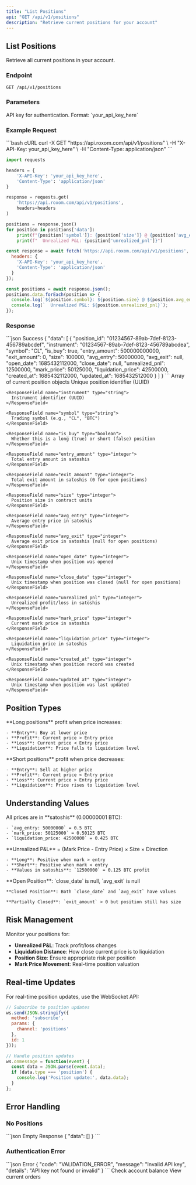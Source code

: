 ```yaml
---
title: "List Positions"
api: "GET /api/v1/positions"
description: "Retrieve current positions for your account"
---
```


## List Positions

Retrieve all current positions in your account.

### Endpoint
```http
GET /api/v1/positions
```

### Parameters

<ParamField header="X-API-Key" type="string" required>
  API key for authentication. Format: `your_api_key_here`
</ParamField>

### Example Request

<RequestExample>
```bash cURL
curl -X GET "https://api.roxom.com/api/v1/positions" \
  -H "X-API-Key: your_api_key_here" \
  -H "Content-Type: application/json"
```

```python Python
import requests

headers = {
    'X-API-Key': 'your_api_key_here',
    'Content-Type': 'application/json'
}

response = requests.get(
    'https://api.roxom.com/api/v1/positions',
    headers=headers
)

positions = response.json()
for position in positions['data']:
    print(f"{position['symbol']}: {position['size']} @ {position['avg_entry']}")
    print(f"  Unrealized P&L: {position['unrealized_pnl']}")
```

```javascript JavaScript
const response = await fetch('https://api.roxom.com/api/v1/positions', {
  headers: {
    'X-API-Key': 'your_api_key_here',
    'Content-Type': 'application/json'
  }
});

const positions = await response.json();
positions.data.forEach(position => {
  console.log(`${position.symbol}: ${position.size} @ ${position.avg_entry}`);
  console.log(`  Unrealized P&L: ${position.unrealized_pnl}`);
});
```
</RequestExample>

### Response

<ResponseExample>
```json Success
{
  "data": [
    {
      "position_id": "01234567-89ab-7def-8123-456789abcdef",
      "instrument": "01234567-89ab-7def-8123-456789abcdea",
      "symbol": "CL", 
      "is_buy": true,
      "entry_amount": 500000000000,
      "exit_amount": 0,
      "size": 100000,
      "avg_entry": 50000000,
      "avg_exit": null,
      "open_date": 1685432112000,
      "close_date": null,
      "unrealized_pnl": 12500000,
      "mark_price": 50125000,
      "liquidation_price": 42500000,
      "created_at": 1685432112000,
      "updated_at": 1685432512000
    }
  ]
}
```
</ResponseExample>

<ResponseField name="data" type="array">
  Array of current position objects

  <Expandable title="Position properties">
    <ResponseField name="position_id" type="string">
      Unique position identifier (UUID)
    </ResponseField>
    
    <ResponseField name="instrument" type="string">
      Instrument identifier (UUID)
    </ResponseField>
    
    <ResponseField name="symbol" type="string">
      Trading symbol (e.g., "CL", "BTC")
    </ResponseField>
    
    <ResponseField name="is_buy" type="boolean">
      Whether this is a long (true) or short (false) position
    </ResponseField>
    
    <ResponseField name="entry_amount" type="integer">
      Total entry amount in satoshis
    </ResponseField>
    
    <ResponseField name="exit_amount" type="integer">
      Total exit amount in satoshis (0 for open positions)
    </ResponseField>
    
    <ResponseField name="size" type="integer">
      Position size in contract units
    </ResponseField>
    
    <ResponseField name="avg_entry" type="integer">
      Average entry price in satoshis
    </ResponseField>
    
    <ResponseField name="avg_exit" type="integer">
      Average exit price in satoshis (null for open positions)
    </ResponseField>
    
    <ResponseField name="open_date" type="integer">
      Unix timestamp when position was opened
    </ResponseField>
    
    <ResponseField name="close_date" type="integer">
      Unix timestamp when position was closed (null for open positions)
    </ResponseField>
    
    <ResponseField name="unrealized_pnl" type="integer">
      Unrealized profit/loss in satoshis
    </ResponseField>
    
    <ResponseField name="mark_price" type="integer">
      Current mark price in satoshis
    </ResponseField>
    
    <ResponseField name="liquidation_price" type="integer">
      Liquidation price in satoshis
    </ResponseField>
    
    <ResponseField name="created_at" type="integer">
      Unix timestamp when position record was created
    </ResponseField>
    
    <ResponseField name="updated_at" type="integer">
      Unix timestamp when position was last updated
    </ResponseField>
  </Expandable>
</ResponseField>

## Position Types

<AccordionGroup>
  <Accordion title="Long Positions (is_buy: true)">
    **Long positions** profit when price increases:
    
    - **Entry**: Buy at lower price
    - **Profit**: Current price > Entry price
    - **Loss**: Current price < Entry price
    - **Liquidation**: Price falls to liquidation level
  </Accordion>

  <Accordion title="Short Positions (is_buy: false)">
    **Short positions** profit when price decreases:
    
    - **Entry**: Sell at higher price
    - **Profit**: Current price < Entry price  
    - **Loss**: Current price > Entry price
    - **Liquidation**: Price rises to liquidation level
  </Accordion>
</AccordionGroup>

## Understanding Values

<AccordionGroup>
  <Accordion title="Price Format">
    All prices are in **satoshis** (0.00000001 BTC):
    
    - `avg_entry: 50000000` = 0.5 BTC
    - `mark_price: 50125000` = 0.50125 BTC
    - `liquidation_price: 42500000` = 0.425 BTC
  </Accordion>

  <Accordion title="P&L Calculation">
    **Unrealized P&L** = (Mark Price - Entry Price) × Size × Direction
    
    - **Long**: Positive when mark > entry
    - **Short**: Positive when mark < entry
    - **Values in satoshis**: `12500000` = 0.125 BTC profit
  </Accordion>

  <Accordion title="Position Lifecycle">
    **Open Position**: `close_date` is null, `avg_exit` is null
    
    **Closed Position**: Both `close_date` and `avg_exit` have values
    
    **Partially Closed**: `exit_amount` > 0 but position still has size
  </Accordion>
</AccordionGroup>

## Risk Management

Monitor your positions for:

- **Unrealized P&L**: Track profit/loss changes
- **Liquidation Distance**: How close current price is to liquidation
- **Position Size**: Ensure appropriate risk per position
- **Mark Price Movement**: Real-time position valuation

## Real-time Updates

For real-time position updates, use the WebSocket API:

```javascript
// Subscribe to position updates
ws.send(JSON.stringify({
  method: 'subscribe',
  params: {
    channel: 'positions'
  },
  id: 1
}));

// Handle position updates
ws.onmessage = function(event) {
  const data = JSON.parse(event.data);
  if (data.type === 'position') {
    console.log('Position update:', data.data);
  }
};
```

## Error Handling

### No Positions

<ResponseExample>
```json Empty Response
{
  "data": []
}
```
</ResponseExample>

### Authentication Error

<ResponseExample>
```json Error
{
  "code": "VALIDATION_ERROR",
  "message": "Invalid API key",
  "details": "API key not found or invalid"
}
```
</ResponseExample>

<CardGroup cols={2}>
  <Card
    title="Account Balance"
    icon="wallet"
    href="/api-reference/account/balances"
  >
    Check account balance
  </Card>
  <Card
    title="List Orders"
    icon="list"
    href="/api-reference/orders/list"
  >
    View current orders
  </Card>
</CardGroup>
